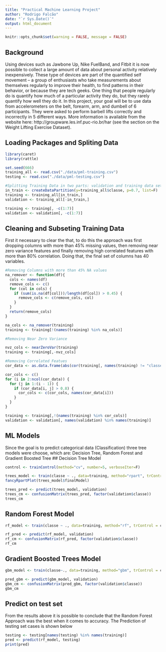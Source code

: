 ```yaml
---
title: "Practical Machine Learning Project"
author: "Rodrigo Falcão"
date: "`r Sys.Date()`"
output: html_document
---
```


```r
knitr::opts_chunk$set(warning = FALSE, message = FALSE) 
```

## Background

Using devices such as Jawbone Up, Nike FuelBand, and Fitbit it is now possible to collect a large amount of data about personal activity relatively inexpensively. These type of devices are part of the quantified self movement – a group of enthusiasts who take measurements about themselves regularly to improve their health, to find patterns in their behavior, or because they are tech geeks. One thing that people regularly do is quantify how much of a particular activity they do, but they rarely quantify how well they do it. In this project, your goal will be to use data from accelerometers on the belt, forearm, arm, and dumbell of 6 participants. They were asked to perform barbell lifts correctly and incorrectly in 5 different ways. More information is available from the website here: http://groupware.les.inf.puc-rio.br/har (see the section on the Weight Lifting Exercise Dataset). 

## Loading Packages and Spliting Data
```r
library(caret)
library(rattle)

set.seed(666)
training_all <- read.csv("./data/pml-training.csv")
testing <- read.csv("./data/pml-testing.csv")

#Splitting Training Data in two parts: validation and training data sets
in_train <- createDataPartition(y=training_all$classe, p=0.7, list=F)
training <- training_all[in_train,]
validation <- training_all[-in_train,]

training <- training[, -c(1:7)]
validation <- validation[, -c(1:7)]
```

## Cleaning and Subseting Training Data
First it necessary to clear the that, to do this the approach was first dropping columns with more than 45% missing values, then removing near zero variance features and finally removing high correlated features with more than 80% correlation. Doing that, the final set of columns has 40 variables.
```r
#Removing Columns with more than 45% NA values
na_remover <- function(df){
  cols <- names(df)
  remove_cols <- c()
  for (col in cols) {
    if (sum(is.na(df[col]))/length(df[col]) > 0.45) {
      remove_cols <- c(remove_cols, col)
    }
  }
  return(remove_cols)
}

na_cols <- na_remover(training)
training <- training[!(names(training) %in% na_cols)]

#Removing Near Zero Variance

nvz_cols <- nearZeroVar(training)
training <- training[,-nvz_cols]

#Removing Correlated Featues
cor_data <- as.data.frame(abs(cor(training[, names(training) != "classe"])))

cor_cols <- c()
for (i in 2:ncol(cor_data)) {
  for (j in 1:(i - 1)) {
    if (cor_data[i, j] > 0.8) {
      cor_cols <- c(cor_cols, names(cor_data[i]))
    }
  }
}

training <- training[,!(names(training) %in% cor_cols)]
validation <- validation[, names(validation) %in% names(training)]
```

## ML Models

Since the goal is to predict categorical data (Classification) three tree models were choose, which are: Decision Tree, Random Forest and Gradient Boosted Tree
## Decision Tree Model

```r
control <- trainControl(method="cv", number=5, verboseIter=F)

trees_model <- train(classe ~ ., data=training, method="rpart", trControl = control, tuneLength = 5)
fancyRpartPlot(trees_model$finalModel)

trees_pred <- predict(trees_model, validation)
trees_cm <- confusionMatrix(trees_pred, factor(validation$classe))
trees_cm
```

## Random Forest Model

```r
rf_model <- train(classe ~ ., data=training, method="rf", trControl = control, tuneLength = 5)

rf_pred <- predict(rf_model, validation)
rf_cm <- confusionMatrix(rf_pred, factor(validation$classe))
rf_cm
```

## Gradient Boosted Trees Model

```r
gbm_model <- train(classe~., data=training, method="gbm", trControl = control, tuneLength = 5, verbose = F)

pred_gbm <- predict(gbm_model, validation)
gbm_cm <- confusionMatrix(pred_gbm, factor(validation$classe))
gbm_cm
```
## Predict on test set

From the results above it is possible to conclude that the Random Forest Approach was the best when it comes to accuracy. The Prediction of testing set cases is shown below

```r
testing <- testing[names(testing) %in% names(training)]
pred <- predict(rf_model, testing)
print(pred)
```